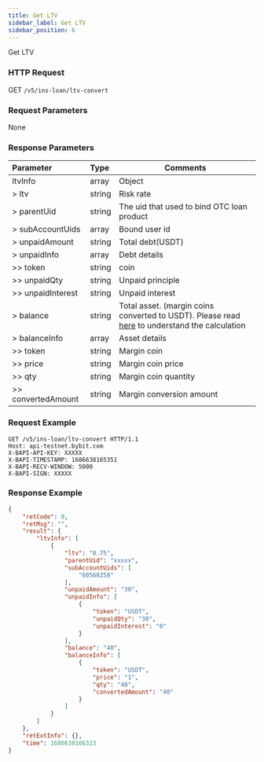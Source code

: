 ```yaml
---
title: Get LTV
sidebar_label: Get LTV
sidebar_position: 6
---
```

Get LTV

### HTTP Request
GET `/v5/ins-loan/ltv-convert`

### Request Parameters
None

### Response Parameters
| Parameter | Type | Comments|
|:----- |:-----|----- |
|ltvInfo | array | Object |
|> ltv | string	| Risk rate |
|> parentUid | string |The uid that used to bind OTC loan product |
|> subAccountUids | array | Bound user id |
|> unpaidAmount	| string | Total debt(USDT) |
|> unpaidInfo | array | Debt details |
|>> token | string | coin |
|>> unpaidQty | string | Unpaid principle |
|>> unpaidInterest | string	| Unpaid interest |
|> balance | string	| Total asset. (margin coins converted to USDT). Please read <a href="https://www.bybit.com/en-US/help-center/s/article/Over-the-counter-OTC-Lending">here</a> to understand the calculation |
|> balanceInfo | array | Asset details |
|>> token | string | Margin coin |
|>> price | string | Margin coin price |
|>> qty	| string | Margin coin quantity |
|>> convertedAmount	| string | Margin conversion amount |

### Request Example

```http
GET /v5/ins-loan/ltv-convert HTTP/1.1
Host: api-testnet.bybit.com
X-BAPI-API-KEY: XXXXX
X-BAPI-TIMESTAMP: 1686638165351
X-BAPI-RECV-WINDOW: 5000
X-BAPI-SIGN: XXXXX
```

### Response Example

```json
{
    "retCode": 0,
    "retMsg": "",
    "result": {
        "ltvInfo": [
            {
                "ltv": "0.75",
                "parentUid": "xxxxx",
                "subAccountUids": [
                    "60568258"
                ],
                "unpaidAmount": "30",
                "unpaidInfo": [
                    {
                        "token": "USDT",
                        "unpaidQty": "30",
                        "unpaidInterest": "0"
                    }
                ],
                "balance": "40",
                "balanceInfo": [
                    {
                        "token": "USDT",
                        "price": "1",
                        "qty": "40",
                        "convertedAmount": "40"
                    }
                ]
            }
        ]
    },
    "retExtInfo": {},
    "time": 1686638166323
}
```
